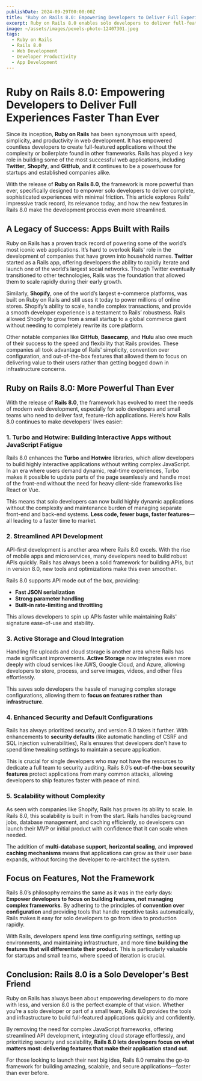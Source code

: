 ```yaml
---
publishDate: 2024-09-29T00:00:00Z
title: "Ruby on Rails 8.0: Empowering Developers to Deliver Full Experiences Faster Than Ever"
excerpt: Ruby on Rails 8.0 enables solo developers to deliver full-featured, scalable applications with powerful new tools that streamline the development process.
image: ~/assets/images/pexels-photo-12407301.jpeg
tags:
  - Ruby on Rails
  - Rails 8.0
  - Web Development
  - Developer Productivity
  - App Development
---
```

# Ruby on Rails 8.0: Empowering Developers to Deliver Full Experiences Faster Than Ever

Since its inception, **Ruby on Rails** has been synonymous with speed, simplicity, and productivity in web development. It has empowered countless developers to create full-featured applications without the complexity or boilerplate found in other frameworks. Rails has played a key role in building some of the most successful web applications, including **Twitter**, **Shopify**, and **GitHub**, and it continues to be a powerhouse for startups and established companies alike.

With the release of **Ruby on Rails 8.0**, the framework is more powerful than ever, specifically designed to empower solo developers to deliver complete, sophisticated experiences with minimal friction. This article explores Rails’ impressive track record, its relevance today, and how the new features in Rails 8.0 make the development process even more streamlined.

## A Legacy of Success: Apps Built with Rails

Ruby on Rails has a proven track record of powering some of the world’s most iconic web applications. It’s hard to overlook Rails' role in the development of companies that have grown into household names. **Twitter** started as a Rails app, offering developers the ability to rapidly iterate and launch one of the world’s largest social networks. Though Twitter eventually transitioned to other technologies, Rails was the foundation that allowed them to scale rapidly during their early growth.

Similarly, **Shopify**, one of the world’s largest e-commerce platforms, was built on Ruby on Rails and still uses it today to power millions of online stores. Shopify’s ability to scale, handle complex transactions, and provide a smooth developer experience is a testament to Rails’ robustness. Rails allowed Shopify to grow from a small startup to a global commerce giant without needing to completely rewrite its core platform.

Other notable companies like **GitHub**, **Basecamp**, and **Hulu** also owe much of their success to the speed and flexibility that Rails provides. These companies all took advantage of Rails' simplicity, convention over configuration, and out-of-the-box features that allowed them to focus on delivering value to their users rather than getting bogged down in infrastructure concerns.

## Ruby on Rails 8.0: More Powerful Than Ever

With the release of **Rails 8.0**, the framework has evolved to meet the needs of modern web development, especially for solo developers and small teams who need to deliver fast, feature-rich applications. Here’s how Rails 8.0 continues to make developers' lives easier:

### 1. **Turbo and Hotwire: Building Interactive Apps without JavaScript Fatigue**
Rails 8.0 enhances the **Turbo** and **Hotwire** libraries, which allow developers to build highly interactive applications without writing complex JavaScript. In an era where users demand dynamic, real-time experiences, Turbo makes it possible to update parts of the page seamlessly and handle most of the front-end without the need for heavy client-side frameworks like React or Vue.

This means that solo developers can now build highly dynamic applications without the complexity and maintenance burden of managing separate front-end and back-end systems. **Less code, fewer bugs, faster features**—all leading to a faster time to market.

### 2. **Streamlined API Development**
API-first development is another area where Rails 8.0 excels. With the rise of mobile apps and microservices, many developers need to build robust APIs quickly. Rails has always been a solid framework for building APIs, but in version 8.0, new tools and optimizations make this even smoother.

Rails 8.0 supports API mode out of the box, providing:
- **Fast JSON serialization**
- **Strong parameter handling**
- **Built-in rate-limiting and throttling**

This allows developers to spin up APIs faster while maintaining Rails' signature ease-of-use and stability.

### 3. **Active Storage and Cloud Integration**
Handling file uploads and cloud storage is another area where Rails has made significant improvements. **Active Storage** now integrates even more deeply with cloud services like AWS, Google Cloud, and Azure, allowing developers to store, process, and serve images, videos, and other files effortlessly.

This saves solo developers the hassle of managing complex storage configurations, allowing them to **focus on features rather than infrastructure**.

### 4. **Enhanced Security and Default Configurations**
Rails has always prioritized security, and version 8.0 takes it further. With enhancements to **security defaults** (like automatic handling of CSRF and SQL injection vulnerabilities), Rails ensures that developers don't have to spend time tweaking settings to maintain a secure application.

This is crucial for single developers who may not have the resources to dedicate a full team to security auditing. Rails 8.0’s **out-of-the-box security features** protect applications from many common attacks, allowing developers to ship features faster with peace of mind.

### 5. **Scalability without Complexity**
As seen with companies like Shopify, Rails has proven its ability to scale. In Rails 8.0, this scalability is built in from the start. Rails handles background jobs, database management, and caching efficiently, so developers can launch their MVP or initial product with confidence that it can scale when needed.

The addition of **multi-database support**, **horizontal scaling**, and **improved caching mechanisms** means that applications can grow as their user base expands, without forcing the developer to re-architect the system.

## Focus on Features, Not the Framework

Rails 8.0’s philosophy remains the same as it was in the early days: **Empower developers to focus on building features, not managing complex frameworks**. By adhering to the principles of **convention over configuration** and providing tools that handle repetitive tasks automatically, Rails makes it easy for solo developers to go from idea to production rapidly.

With Rails, developers spend less time configuring settings, setting up environments, and maintaining infrastructure, and more time **building the features that will differentiate their product**. This is particularly valuable for startups and small teams, where speed of iteration is crucial.

## Conclusion: Rails 8.0 is a Solo Developer's Best Friend

Ruby on Rails has always been about empowering developers to do more with less, and version 8.0 is the perfect example of that vision. Whether you’re a solo developer or part of a small team, Rails 8.0 provides the tools and infrastructure to build full-featured applications quickly and confidently.

By removing the need for complex JavaScript frameworks, offering streamlined API development, integrating cloud storage effortlessly, and prioritizing security and scalability, **Rails 8.0 lets developers focus on what matters most: delivering features that make their application stand out**.

For those looking to launch their next big idea, Rails 8.0 remains the go-to framework for building amazing, scalable, and secure applications—faster than ever before.
